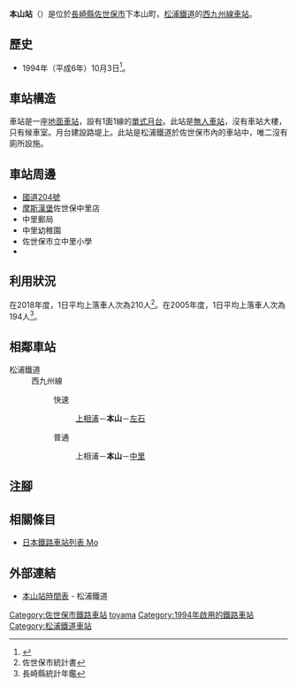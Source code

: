 {{NoteTA|G1=Transport
|T=zh-hans:本山站 (长崎县);zh-hk:本山站 (長崎縣);zh-tw:本山車站 (長崎縣);
|1=zh-hans:本山站;zh-hk:本山站;zh-tw:本山車站;
}}
{{Infobox station
|公司色 = orange
|站名 = 本山
|圖片 =Matsuura-Motoyama-eki-1.jpg
|圖片說明 = 月台（2006年8月28日）
|日文原名 = 本山
|平假名 = もとやま
|羅馬拼音 = Motoyama
|副站名 = 
|電報略號 = 
|所在地 = {{JPN}}[[長崎縣|長崎縣]][[佐世保市|佐世保市]]下本山町
|座標 = {{coord|33|12|25.28|N|129|40|54.74|E|type:railwaystation_region:JP-24|display=inline,title}}
|車站構造 = [[地面車站|地面車站]]
|月台配置 = 1面1線
|啟用年月日 = 1994年（平成6年）10月3日
|廢站年月日 = 
|乘客人數 = 
|上下車人次 = 210
|統計年度 = 2018
|轉車 = 
|全寬備註 = 
|adjacent = {{Adjacent stations|system=松浦鐵道|line=西九州線|left=上相浦|right=中里|note-left=1.8km|note-mid=距離[[有田站|有田]]83.5km|note-right=0.5km}}
}}
'''本山站'''（{{jpn|j=本山駅|hg=もとやまえき|rm=Motoyama eki|f=y}}）是位於[[長崎縣|長崎縣]][[佐世保市|佐世保市]]下本山町，[[松浦鐵道|松浦鐵道]]的[[西九州線|西九州線]][[鐵路車站|車站]]。

== 歷史 ==
* 1994年（平成6年）10月3日<ref name="RJ550">{{Cite journal|title = 地方鉄道レポート90 松浦鉄道 | author = {{Translink|ja|鈴木文彦|鈴木文彥}} |journal = {{Translink|ja|鉄道ジャーナル|鐵道雜誌}} |date = 2012-8 |volume = 46 |issue = 8 |pages = 106-111 |publisher = {{Translink|ja|鉄道ジャーナル社|鐵道雜誌社}} |language=ja}}</ref>。
==車站構造==
車站是一座[[地面車站|地面車站]]，設有1面1線的[[單式月台|單式月台]]。此站是[[無人車站|無人車站]]，沒有車站大樓，只有候車室。月台建設路堤上。此站是松浦鐵道於佐世保市內的車站中，唯二沒有廁所設施。

==車站周邊==
*[[國道204號|國道204號]]
*[[摩斯漢堡|摩斯漢堡]]佐世保中里店
*中里郵局
*中里幼稚園
*佐世保市立中里小學
*{{Translink|ja|東漸寺 (佐世保市)|東漸寺 (佐世保市)|東漸寺}}

== 利用狀況==
在2018年度，1日平均上落車人次為210人<ref>佐世保市統計書</ref>。在2005年度，1日平均上落車人次為194人<ref>長崎縣統計年鑑</ref>。
== 相鄰車站 ==
; 松浦鐵道
: 西九州線
::快速
::: [[上相浦站|上相浦]]－'''本山'''－[[左石站|左石]]
::普通
::: 上相浦－'''本山'''－[[中里站_(長崎縣)|中里]]
== 注腳 ==
{{Reflist}}
== 相關條目 ==
* [[日本鐵路車站列表_Mo|日本鐵路車站列表 Mo]]
== 外部連結 ==
* [http://matutetu.com/publics/index/653/ 本山站時間表] {{Wayback|url=http://matutetu.com/publics/index/653/ |date=20200328090045 }}{{ja icon}} - 松浦鐵道
{{西九州線}}
{{DEFAULTSORT:Motoyama}}
[[Category:佐世保市鐵路車站|Category:佐世保市鐵路車站]]
[[Category:日本鐵路車站_Mo|toyama]]
[[Category:1994年啟用的鐵路車站|Category:1994年啟用的鐵路車站]]
[[Category:松浦鐵道車站|Category:松浦鐵道車站]]